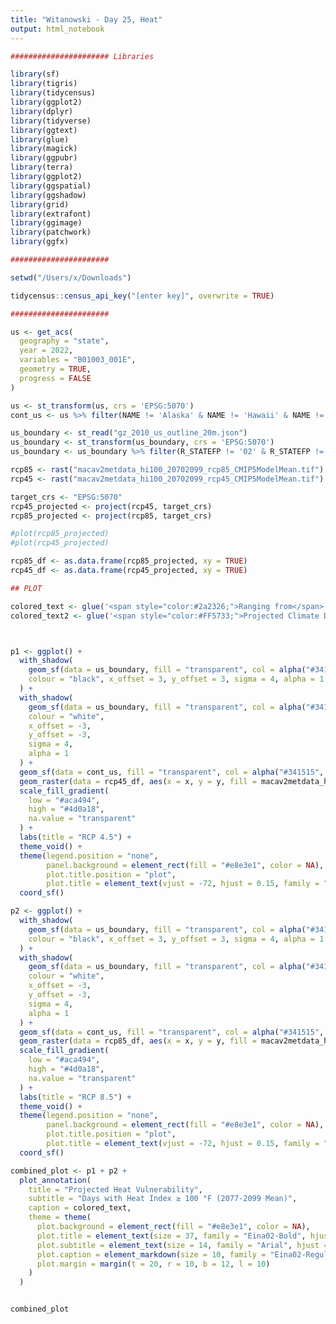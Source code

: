 ```yaml
---
title: "Witanowski - Day 25, Heat"
output: html_notebook
---
```


```r

###################### Libraries 

library(sf)
library(tigris)
library(tidycensus)
library(ggplot2)
library(dplyr)
library(tidyverse)
library(ggtext)
library(glue)
library(magick)
library(ggpubr)
library(terra)
library(ggplot2)
library(ggspatial)
library(ggshadow)
library(grid)
library(extrafont)
library(ggimage)
library(patchwork)
library(ggfx)

```


```r

######################

setwd("/Users/x/Downloads")

tidycensus::census_api_key("[enter key]", overwrite = TRUE)

######################

us <- get_acs(
  geography = "state", 
  year = 2022,
  variables = "B01003_001E",
  geometry = TRUE,
  progress = FALSE
)

us <- st_transform(us, crs = 'EPSG:5070')
cont_us <- us %>% filter(NAME != 'Alaska' & NAME != 'Hawaii' & NAME != 'Puerto Rico')

us_boundary <- st_read("gz_2010_us_outline_20m.json")
us_boundary <- st_transform(us_boundary, crs = 'EPSG:5070')
us_boundary <- us_boundary %>% filter(R_STATEFP != '02' & R_STATEFP != '15' & R_STATEFP != '72')

rcp85 <- rast("macav2metdata_hi100_20702099_rcp85_CMIP5ModelMean.tif")
rcp45 <- rast("macav2metdata_hi100_20702099_rcp45_CMIP5ModelMean.tif")

target_crs <- "EPSG:5070"
rcp45_projected <- project(rcp45, target_crs) 
rcp85_projected <- project(rcp85, target_crs) 

#plot(rcp85_projected)
#plot(rcp45_projected)

rcp85_df <- as.data.frame(rcp85_projected, xy = TRUE)
rcp45_df <- as.data.frame(rcp45_projected, xy = TRUE)

## PLOT

colored_text <- glue('<span style="color:#2a2326;">Ranging from</span> <span style="color:#aca494;">10</span> <span style="color:#2a2326;">to</span> <span style="color:#4d0a18;">100</span> <span style="color:#2a2326;">Days</span>')
colored_text2 <- glue('<span style="color:#FF5733;">Projected Climate Data</span>: <span style="color:#33B5FF;">RCP 4.5 vs RCP 8.5</span>')



p1 <- ggplot() +
  with_shadow(
    geom_sf(data = us_boundary, fill = "transparent", col = alpha("#341515", 0.4), lwd = 1),
    colour = "black", x_offset = 3, y_offset = 3, sigma = 4, alpha = 1
  ) +
  with_shadow(
    geom_sf(data = us_boundary, fill = "transparent", col = alpha("#341515", 0.3), lwd = 0.15),
    colour = "white",       
    x_offset = -3,           
    y_offset = -3,           
    sigma = 4,              
    alpha = 1              
  ) +
  geom_sf(data = cont_us, fill = "transparent", col = alpha("#341515", 0.3), lwd = 0.15) +
  geom_raster(data = rcp45_df, aes(x = x, y = y, fill = macav2metdata_hi100_20702099_rcp45_CMIP5ModelMean), alpha = 0.9) +
  scale_fill_gradient(
    low = "#aca494",   
    high = "#4d0a18",  
    na.value = "transparent"
  ) +
  labs(title = "RCP 4.5") +
  theme_void() +
  theme(legend.position = "none",
        panel.background = element_rect(fill = "#e8e3e1", color = NA),
        plot.title.position = "plot",
        plot.title = element_text(vjust = -72, hjust = 0.15, family = "Eina02-Semibold", size = 15, color = "#341515")) +
  coord_sf() 

p2 <- ggplot() +
  with_shadow(
    geom_sf(data = us_boundary, fill = "transparent", col = alpha("#341515", 0.4), lwd = 1),
    colour = "black", x_offset = 3, y_offset = 3, sigma = 4, alpha = 1
  ) +
  with_shadow(
    geom_sf(data = us_boundary, fill = "transparent", col = alpha("#341515", 0.3), lwd = 0.15),
    colour = "white",        
    x_offset = -3,           
    y_offset = -3,        
    sigma = 4,           
    alpha = 1             
  ) +
  geom_sf(data = cont_us, fill = "transparent", col = alpha("#341515", 0.3), lwd = 0.1) +
  geom_raster(data = rcp85_df, aes(x = x, y = y, fill = macav2metdata_hi100_20702099_rcp85_CMIP5ModelMean), alpha = 0.9) +
  scale_fill_gradient(
    low = "#aca494",   
    high = "#4d0a18",  
    na.value = "transparent"
  ) +
  labs(title = "RCP 8.5") +
  theme_void() +
  theme(legend.position = "none",
        panel.background = element_rect(fill = "#e8e3e1", color = NA),
        plot.title.position = "plot",
        plot.title = element_text(vjust = -72, hjust = 0.15, family = "Eina02-Semibold", size = 15, color = "#341515")) +
  coord_sf()

combined_plot <- p1 + p2 + 
  plot_annotation(
    title = "Projected Heat Vulnerability",
    subtitle = "Days with Heat Index ≥ 100 °F (2077-2099 Mean)",
    caption = colored_text,
    theme = theme(
      plot.background = element_rect(fill = "#e8e3e1", color = NA),  
      plot.title = element_text(size = 37, family = "Eina02-Bold", hjust = 0.5, color = "#341515"),
      plot.subtitle = element_text(size = 14, family = "Arial", hjust = 0.5, color = "#2a2326"),
      plot.caption = element_markdown(size = 10, family = "Eina02-RegularItalic", hjust = 0.5, vjust = 100),
      plot.margin = margin(t = 20, r = 10, b = 12, l = 10)         
    )
  )


combined_plot

```

